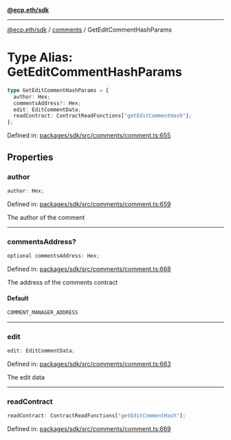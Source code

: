 [**@ecp.eth/sdk**](../../index.mdx)

***

[@ecp.eth/sdk](/sdk-reference/index.mdx) / [comments](/sdk-reference/comments/index.mdx) / GetEditCommentHashParams

# Type Alias: GetEditCommentHashParams

```ts
type GetEditCommentHashParams = {
  author: Hex;
  commentsAddress?: Hex;
  edit: EditCommentData;
  readContract: ContractReadFunctions["getEditCommentHash"];
};
```

Defined in: [packages/sdk/src/comments/comment.ts:655](https://github.com/ecp-eth/comments-monorepo/blob/main/packages/sdk/src/comments/comment.ts#L655)

## Properties

### author

```ts
author: Hex;
```

Defined in: [packages/sdk/src/comments/comment.ts:659](https://github.com/ecp-eth/comments-monorepo/blob/main/packages/sdk/src/comments/comment.ts#L659)

The author of the comment

***

### commentsAddress?

```ts
optional commentsAddress: Hex;
```

Defined in: [packages/sdk/src/comments/comment.ts:668](https://github.com/ecp-eth/comments-monorepo/blob/main/packages/sdk/src/comments/comment.ts#L668)

The address of the comments contract

#### Default

```ts
COMMENT_MANAGER_ADDRESS
```

***

### edit

```ts
edit: EditCommentData;
```

Defined in: [packages/sdk/src/comments/comment.ts:663](https://github.com/ecp-eth/comments-monorepo/blob/main/packages/sdk/src/comments/comment.ts#L663)

The edit data

***

### readContract

```ts
readContract: ContractReadFunctions["getEditCommentHash"];
```

Defined in: [packages/sdk/src/comments/comment.ts:669](https://github.com/ecp-eth/comments-monorepo/blob/main/packages/sdk/src/comments/comment.ts#L669)
